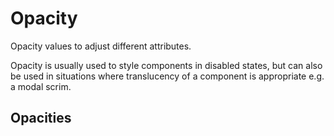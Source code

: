 
<Meta title="Documentation/Styles and Theming/Foundations/Opacity" />

# Opacity

Opacity values to adjust different attributes.

Opacity is usually used to style components in disabled states, but can also be used in situations where translucency of a component is appropriate e.g. a modal scrim.

## Opacities

<Canvas>
  <Story name="Opacity">
    <DocGrid>
      <NumberBlock number="0.15" cssVariable="--salt-opacity-1" />
      <NumberBlock number="0.25" cssVariable="--salt-opacity-2" />
      <NumberBlock number="0.4" cssVariable="--salt-opacity-3" />
      <NumberBlock number="0.7" cssVariable="--salt-opacity-4" />
    </DocGrid>
  </Story>
</Canvas>
